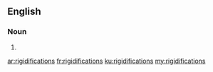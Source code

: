 ==English==

===Noun===
{{head|en|plural}}

# {{plural of|rigidification|lang=en}}

[[ar:rigidifications]]
[[fr:rigidifications]]
[[ku:rigidifications]]
[[my:rigidifications]]
